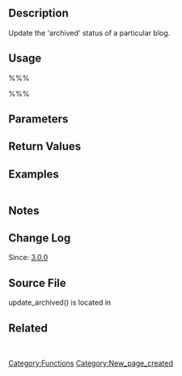 == Description ==

Update the 'archived' status of a particular blog.

== Usage ==
%%%<?php update_archived( $id, $archived ) ?>%%%
== Parameters ==

{{Parameter|$id|integer|The blog id|required}}

{{Parameter|$archived|string|The new status|required}}

== Return Values ==

{{Return||string|$archived}}

== Examples ==
<pre></pre>

== Notes ==

== Change Log ==

Since: [[Version 3.0|3.0.0]]

== Source File ==

update_archived() is located in {{Trac|wp-includes/ms-blogs.php}}

== Related ==
&nbsp;

{{Tag Footer}}
[[Category:Functions]]

[[Category:New_page_created]]